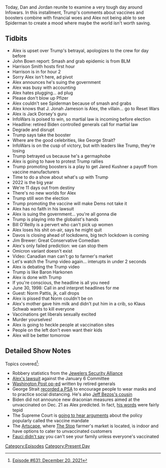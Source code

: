 {{Episode
    | title           = December 20, 2021
    | caption         = [https://knowledgefight.libsyn.com/631-december-20-2021 Listen to this episode on Libsyn]
    | episodeNumber   = 631
    | length          = 02:00:26
    | airDate         = December 30, 2021
    | coverageDate    = December 20, 2021
    | episodeType     = [[:Category:Present Day|Present Day]]
    | appearance      = [[John Bowne]], [[Harrison Smith]], [[J. Jonah Jameson]], [[Jack Dorsey]], [[George Strait]], [[Jared Kushner]], [[Bill O'Reilly]], [[Jim Brewer]], [[Norm Pattis]], [[Klaus Schwab]]
    | previousEpisode = [[No One Is Mad At The Crew]]
    | nextEpisode     = [[632: Christmas Message and More]]
}}

{{Stub}}

Today, Dan and Jordan reunite to examine a very tough day around Infowars. In this installment, Trump's comments about vaccines and boosters combine with financial woes and Alex not being able to see Spiderman to create a mood where maybe the world isn't worth saving.

==Tidbits==

*Alex is upset over Trump's betrayal, apologizes to the crew for day before
*John Bown report: Smash and grab epidemic is from  BLM
*Harrison Smith hosts first hour
*Harrison is in for hour 2
*Sorry Alex isn't here, ad pivot
*Alex announces he's suing the government
*Alex was busy with accounting
*Alex hates plugging... ad plug
*Please don't blow up Pfizer
*Alex couldn't see Spiderman because of smash and grabs
*Alex knows that J. Jonah Jameson is Alex, the villain... go to Reset Wars
*Alex is Jack Dorsey's guru
*InfoWars is poised to win, so martial law is incoming before election
*Headline: retired Biden controlled generals call for martial law
*Degrade and disrupt
*Trump says take the booster
*Where are the good celebrities, like George Strait?
*InfoWars is on the cusp of victory, but with leaders like Trump, they're losing
*Trump betrayed us because he's a germaphobe
*Alex is going to have to protest Trump rallies
*Trump promoting boosters is a play to get Jared Kushner a payoff from vaccine manufacturers
*Time to do a show about what's up with Trump
*2022 is the big year
*We're 11 days out from destiny
*There's no new worlds for Alex
*Trump still won the election
*Trump promoting the vaccine will make Dems not take it
*Alex has no faith in his lawsuit
*Alex is suing the government... you're all gonna die
*Trump is playing into the globalist's hands
*Bill O'Reilly is a pervert who can't pick up women
*Alex loses his shit on-air, says he might quit
*Davos is closing ahead of lockdowns, big tech lockdown is coming
*Jim Brewer: Great Conservative Comedian
*Alex's only failed prediction: we can stop them
*Omicron variant doesn't exist
*Video: Canadian man can't go to farmer's market
*Let's watch the Trump video again... interupts in under 2 seconds
*Alex is debating the Trump video
*Trump is like Baron Harkonen
*Alex is done with Trump
*If you're conscious, the headline is all you need
*June 30, 1998: Call in and interpret headlines for me
*Guest: Norm Pattis, jk, call drops
*Alex is pissed that Norm couldn't be on
*Alex's mother gave him milk and didn't put him in a crib, so Klaus Schwab wants to kill everyone
*Vaccinations get liberals sexually excited
*Murder yourselves!
*Alex is going to heckle people at vaccination sites
*People on the left don't even want their kids
*Alex will be better tomorrow

==Detailed Show Notes==

Topics covered<ref>[https://knowledgefight.com/research/2021/12/29/episode-631-december-20-2021 Episode #631: December 20, 2021]</ref>:

*Robbery statistics from the [https://jewelerssecurity.org/crime-statistics/ Jewelers Security Alliance]
*[https://www.politico.com/f/?id=0000017d-d93e-dac5-abff-f93f5bb80000 Alex's lawsuit] against the January 6 Committee
*[https://www.washingtonpost.com/opinions/2021/12/17/eaton-taguba-anderson-generals-military/ Washington Post op-ed] written by retired generals
*George Strait [https://www.wfaa.com/article/entertainment/music/george-strait-psa-on-coronavirus/287-7ac38f0e-3894-44f7-b331-c972e1fac4b7 recorded a PSA] to encourage people to wear masks and to practice social distancing. He's also [https://www.dallasnews.com/business/retail/2017/09/07/jeff-bezos-roots-could-give-texas-an-edge-as-amazon-com-looks-for-new-hq-site/ Jeff Bezos's cousin]
*Biden did not announce new draconian measures aimed at the unvaccinated on Dec. 21 as Alex predicted. In fact, [https://www.whitehouse.gov/briefing-room/speeches-remarks/2021/12/21/remarks-by-president-biden-on-the-fight-against-covid-19/ his words] were fairly tepid
*The Supreme Court is [https://www.scotusblog.com/2021/12/justices-will-hear-arguments-on-jan-7-in-challenges-to-biden-vaccine-policies/ going to hear arguments] about the policy popularly called the vaccine mandate
*The [https://artscapewychwoodbarns.ca Artscape], where [https://www.thestop.org/farmers-market/ The Stop] farmer's market is located, is indoor and have options to cater to unvaccinated customers
*[https://thehill.com/homenews/coronavirus-report/587061-fauci-says-large-holiday-gatherings-not-safe-even-with-booster Fauci didn't say] you can't see your family unless everyone's vaccinated

[[Category:Episodes]]
[[Category:Present Day]]

